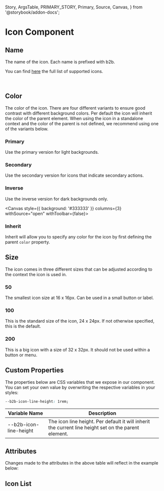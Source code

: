   Story,
  ArgsTable,
  PRIMARY_STORY,
  Primary,
  Source,
  Canvas,
} from '@storybook/addon-docs';

# Icon Component

<Canvas columns={3} withSource="open" withToolbar={false}>
  <Story id="components-assets-icon--story-010-primary" />
</Canvas>

## Name

The name of the icon. Each name is prefixed with b2b.

You can find [here](#icon-list) the full list of supported icons.

<br />

## Color

The color of the icon. There are four different variants to ensure
good contrast with different background colors. Per default the icon
will inherit the color of the parent element. When using the icon
in a standalone context and the color of the parent is not defined, we recommend
using one of the variants below.

### Primary

Use the primary version for light backgrounds.

<Canvas columns={3} withSource="open" withToolbar={false}>
  <Story id="components-assets-icon--story-010-primary" />
</Canvas>

### Secondary

Use the secondary version for icons that indicate secondary actions.

<Canvas columns={3} withSource="open" withToolbar={false}>
  <Story id="components-assets-icon--story-020-secondary" />
</Canvas>

### Inverse

Use the inverse version for dark backgrounds only.

<Canvas
  style={{ background: '#333333' }}
  columns={3}
  withSource="open"
  withToolbar={false}>
  <Story id="components-assets-icon--story-030-inverse" />
</Canvas>

### Inherit

Inherit will allow you to specify any color for the icon by first defining the parent `color` property.

<Canvas columns={3} withSource="open" withToolbar={false}>
  <Story id="components-assets-icon--story-035-inherit" />
</Canvas>

## Size

The icon comes in three different sizes that can be adjusted according
to the context the icon is used in.

### 50

The smallest icon size at 16 x 16px. Can be used in a small button or label.

<Canvas columns={3} withSource="open" withToolbar={false}>
  <Story id="components-assets-icon--story-040-size-50" />
</Canvas>

### 100

This is the standard size of the icon, 24 x 24px. If not otherwise specified, this is the default.

<Canvas columns={3} withSource="open" withToolbar={false}>
  <Story id="components-assets-icon--story-050-size-100" />
</Canvas>

### 200

This is a big icon with a size of 32 x 32px. It should not be used within
a button or menu.

## Custom Properties

The properties below are CSS variables that we expose in our component. You can set your own value by overwriting the respective variables
in your styles:

```css
--b2b-icon-line-height: 1rem;
```

| Variable Name          | Description                                                                                          |
| ---------------------- | ---------------------------------------------------------------------------------------------------- |
| --b2b-icon-line-height | The icon line height. Per default it will inherit the current line height set on the parent element. |

<Canvas columns={3} withSource="open" withToolbar={false}>
  <Story id="components-assets-icon--story-060-size-200" />
</Canvas>

## Attributes

<ArgsTable story={PRIMARY_STORY} />
Changes made to the attributes in the above table will reflect in the example below:
<Primary />

## Icon List

<Story id="components-assets-icon--story-070-all-icons" />
